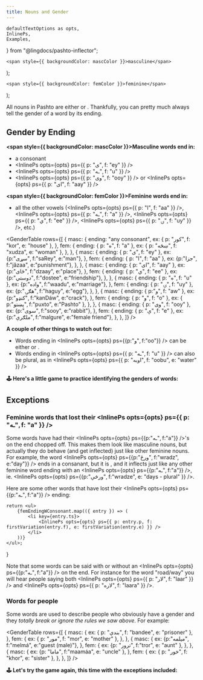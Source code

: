 ```yaml
---
title: Nouns and Gender
---
```


    defaultTextOptions as opts,
    InlinePs,
    Examples,
} from "@lingdocs/pashto-inflector";


    <span style={{ backgroundColor: mascColor }}>masculine</span>
);

    <span style={{ backgroundColor: femColor }}>feminine</span>
);

All nouns in Pashto are either <Masc /> or <Fem />. Thankfully, you can pretty much always tell the gender of a word by its ending.

## Gender by Ending

**<span style={{ backgroundColor: mascColor }}>Masculine</span> words end in:**

 - a consonant
 - <InlinePs opts={opts} ps={{ p: "ی", f: "ey" }} />
 - <InlinePs opts={opts} ps={{ p: "ـه", f: "u" }} />
 - <InlinePs opts={opts} ps={{ p: "وی", f: "ooy" }} /> or <InlinePs opts={opts} ps={{ p: "ای", f: "aay" }} />

**<span style={{ backgroundColor: femColor }}>Feminine</span> words end in:**

 - all the other vowels (<InlinePs opts={opts} ps={{ p: "ا", f: "aa" }} />, <InlinePs opts={opts} ps={{ p: "ـه", f: "a" }} />, <InlinePs opts={opts} ps={{ p: "ي", f: "ee" }} />, <InlinePs opts={opts} ps={{ p: "ۍ", f: "uy" }} />, etc.)

<GenderTable rows={[
    {
        masc: {
            ending: "any consonant",
            ex: { p: "کور", f: "kor", e: "house" },
        },
        fem: {
            ending: { p: "ه", f: "a" },
            ex: { p: "ښځه", f: "xudza", e: "woman" },
        },
    },
    {
        masc: {
            ending: { p: "ی", f: "ey" },
            ex: {p:"سړی", f:"saRey", e:"man"},
        }, 
        fem: {
            ending: { p: "ا", f: "aa" },
            ex: {p:"جزا", f:"jăzaa", e:"punishment"},
        },
    },
    {
        masc: {
            ending: { p: "ای", f: "aay" },
            ex: {p:"ځای", f:"dzaay", e:"place"},
        },
        fem: {
            ending: { p: "ي", f: "ee" },
            ex: {p:"دوستي", f:"dostee", e:"friendship"},
        },
    },
    {
        masc: {
            ending: { p: "ه", f: "u" },
            ex: {p:"واده", f:"waadu", e:"marriage"},
        }, 
        fem: {
            ending: { p: "ۍ", f: "uy" },
            ex: {p:"هګۍ", f:"haguy", e:"egg"},
        },
    },
    {
        masc: {
            ending: { p:"و", f: "aw" },
            ex: {p:"کنډو", f:"kanDáw", e:"crack"},
        },
        fem: { 
            ending: { p: "و", f: "o" },
            ex: { p:"پښتو", f:"puxto", e:"Pashto" },
        },
    },
    {
        masc: {
            ending: { p: "وی", f: "ooy" },
            ex: {p:"سوی", f:"sooy", e:"rabbit"},
        },
        fem: {
            ending: { p: "ې", f: "e" },
            ex: {p:"ملګرې", f:"malgure", e:"female friend"},
        },
    },
]} />

**A couple of other things to watch out for:**

- Words ending in <InlinePs opts={opts} ps={{p:"و", f:"oo"}} /> can be either <Masc /> or <Fem />.
- Words ending in <InlinePs opts={opts} ps={{ p: "ـه", f: "u" }} /> can also be <Fem /> plural, as in <InlinePs opts={opts} ps={{ p: "اوبه", f: "oobu", e: "water" }} />

**🕹 Here's a little game to practice identifying the genders of words:**

<GenderGame level={1} />

## Exceptions

### Feminine words that lost their <InlinePs opts={opts} ps={{ p: "ـه", f: "a" }} />

Some <Fem /> words have had their <InlinePs opts={opts} ps={{p:"ـه", f:"a"}} />'s on the end chopped off. This makes them look like masculine nouns, but actually they do behave (and get inflected) just like other feminine nouns. For example, the word <InlinePs opts={opts} ps={{p:"ورځ", f:"wradz", e:"day"}} /> ends in a consanant, but it is <Fem />, and it <Link to="/inflection/inflection-intro">inflects</Link> just like any other feminine word ending with an <InlinePs opts={opts} ps={{p:"ـه", f:"a"}} />, ie. <InlinePs opts={opts} ps={{p:"ورځې", f:"wradze", e: "days - plural" }} />.

Here are some other <Fem /> words that have lost their <InlinePs opts={opts} ps={{p:"ـه", f:"a"}} /> ending:

    return <ul>
        {femEndingWConsonant.map(({ entry }) => (
            <li key={entry.ts}>
                <InlinePs opts={opts} ps={{ p: entry.p, f: firstVariation(entry.f), e: firstVariation(entry.e) }} />
            </li>
        ))}
    </ul>;
}

<IrregularFem />

Note that some words can be said with or without an <InlinePs opts={opts} ps={{p:"ـه", f:"a"}} /> on the end. For instance for the word "road/way" you will hear people saying both <InlinePs opts={opts} ps={{ p: "لار", f: "laar" }} /> and <InlinePs opts={opts} ps={{ p: "لاره", f: "laara" }} />.

### Words for people

Some words are used to describe people who obviously have a gender and they *totally break or ignore the rules we saw above*. For example:

<GenderTable rows={[
    {
        masc: {
            ex: { p: "بندي", f: "bandee", e: "prisoner" },
        },
        fem: {
            ex: { p: "مور", f: "mor", e: "mother" },
        },
    },
    {
        masc: {
            ex: {p:"مېلمه", f:"melmá", e:"guest (male)"},
        },
        fem: {
            ex: {p: "ترور", f:"tror", e: "aunt" },
        },
    },
    {
        masc: {
            ex: {p: "ماما", f:"maamáa", e: "uncle" },
        },
        fem: {
            ex: { p: "خور", f: "khor", e: "sister" },
        },
    },
]} />

**🕹 Let's try the game again, this time with the exceptions included:**

<GenderGame level={2} />
